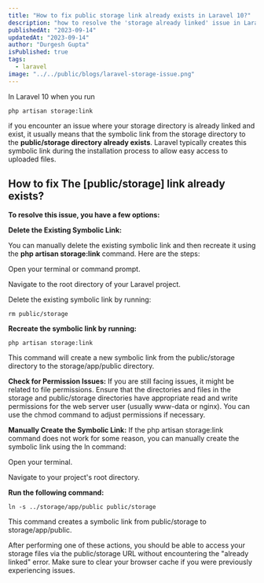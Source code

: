 ```yaml
---
title: "How to fix public storage link already exists in Laravel 10?"
description: "how to resolve the 'storage already linked' issue in Laravel by deleting and recreating symbolic links or checking permissions. Get your storage back on track."
publishedAt: "2023-09-14"
updatedAt: "2023-09-14"
author: "Durgesh Gupta"
isPublished: true
tags:
  - laravel
image: "../../public/blogs/laravel-storage-issue.png"
---
```


In Laravel 10 when you run

```
php artisan storage:link
```

if you encounter an issue where your storage directory is already linked and exist, it usually means that the symbolic link from the storage directory to the **public/storage directory already exists**. Laravel typically creates this symbolic link during the installation process to allow easy access to uploaded files.

## How to fix The [public/storage] link already exists?

**To resolve this issue, you have a few options:**

**Delete the Existing Symbolic Link:**

You can manually delete the existing symbolic link and then recreate it using the **php artisan storage:link** command. Here are the steps:

Open your terminal or command prompt.

Navigate to the root directory of your Laravel project.

Delete the existing symbolic link by running:

```
rm public/storage
```

**Recreate the symbolic link by running:**

```
php artisan storage:link
```

This command will create a new symbolic link from the public/storage directory to the storage/app/public directory.

**Check for Permission Issues:**
If you are still facing issues, it might be related to file permissions. Ensure that the directories and files in the storage and public/storage directories have appropriate read and write permissions for the web server user (usually www-data or nginx). You can use the chmod command to adjust permissions if necessary.

**Manually Create the Symbolic Link:**
If the php artisan storage:link command does not work for some reason, you can manually create the symbolic link using the ln command:

Open your terminal.

Navigate to your project's root directory.

**Run the following command:**

```
ln -s ../storage/app/public public/storage
```

This command creates a symbolic link from public/storage to storage/app/public.

After performing one of these actions, you should be able to access your storage files via the public/storage URL without encountering the "already linked" error. Make sure to clear your browser cache if you were previously experiencing issues.
